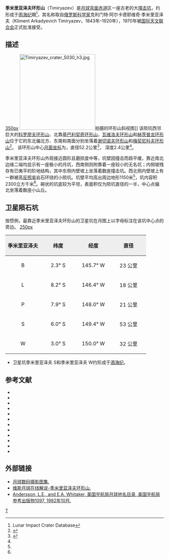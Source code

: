 {{lunar crater data|
 image=Timiryazev LRO WAC.jpg|
 caption=[[月球勘测轨道飞行器|月球勘测轨道飞行器]]拍摄的图像|
 latitude=5.09|
 N_or_S=S|
 longitude=147.15|
 E_or_W=E|
 diameter=52.2公里|
 depth=2.4公里|
 colong=147|
 eponym=克利门特·阿尔卡德耶维奇·季米里亚泽夫}}
'''季米里亚泽夫环形山'''（Timiryazev）是[[月球背面|月球背面]][[赤道|赤道]]区一座古老的大[[撞击坑|撞击坑]]，约形成于[[雨海纪|雨海纪]]期<ref name=LICD>Lunar Impact Crater Database</ref>，其名称取自[[俄罗斯|俄罗斯]][[科学家|科学家]]克利门特·阿尔卡德耶维奇·季米里亚泽夫（Kliment Arkadyevich Timiryazev，1843年–1920年），1970年被[[国际天文联合会|国际天文联合会]]正式批准接受。

==描述==
[[image:Far_side_88.jpg|350px]]
[[Image:Timiryazev_crater_5030_h3.jpg|240px]]拍摄的环形山斜视图]]
该陨坑西邻巨大的[[科罗廖夫环形山|科罗廖夫环形山]]、北靠[[基巴利契奇环形山|基巴利契奇环形山]]，[[瓦维洛夫环形山|瓦维洛夫环形山]]和[[赫茨普龙环形山|赫茨普龙环形山]]位于它的东北偏北方、东南和南面分别坐落着[[谢切诺夫环形山|谢切诺夫环形山]]和[[梅契尼科夫环形山|梅契尼科夫环形山]]<ref>{{Cite web |url=http://planetarynames.wr.usgs.gov/images/Lunar/lac_88_wac.pdf |title=Crater Sechenov on the LAC-88 map |accessdate=2016-06-18 |archive-date=2016-03-05 |archive-url=https://web.archive.org/web/20160305141235/http://planetarynames.wr.usgs.gov/images/Lunar/lac_88_wac.pdf |dead-url=no }}</ref>。
该环形山中心[[月面坐标|月面坐标]]为{{Coord|5.09|S|147.15|W|globe:Moon|nogoogle=1|noosm=1}}，直径52.2公里<ref name="IAU">{{Cite web |url=http://planetarynames.wr.usgs.gov/Feature/6011 |title=Directory of the International Astronomical Union |accessdate=2016-06-18 |archive-date=2017-08-28 |archive-url=https://web.archive.org/web/20170828232959/https://planetarynames.wr.usgs.gov/Feature/6011 |dead-url=no }}</ref>，
深度2.4公里<ref name="LICD"/>。

季米里亚泽夫环形山外观接近圆形且磨损度中等，坑壁因撞击而趋平缓，靠近南北边缘二端均显示有一座极小的月坑，西南侧则附靠着一座较小的无名坑；内侧坡残存有已夷平的阶地结构，其中东侧内壁坡上坐落着数座撞击坑。西北侧内壁坡上有一群被高[[反照率|反照率]]岩石环绕的小陨坑。坑壁平均高出周边地形1150米<ref name="LICD"/>，坑内容积2300立方千米<ref name="LICD"/>。碗状的坑底较为平坦，表面积仅为陨坑直径的一半，中心点偏北坐落着数座小山丘。

==卫星陨石坑==
按惯例，最靠近季米里亚泽夫环形山的卫星坑在月图上以字母标注在该坑中心点的旁边。
[[image:Timiryazev_sattelite_craters_map.jpg|250px]]
{| class="wikitable"
!width="25%" style="background:#eeeeee;" |季米里亚泽夫 
!width="25%" style="background:#eeeeee;" |纬度
!width="25%" style="background:#eeeeee;" |经度
!width="25%" style="background:#eeeeee;" |直径
|-
|align="center"|B
|align="center"|2.3° S
|align="center"|145.7° W
|align="center"|23 公里
|-
|align="center"|L
|align="center"|8.2° S
|align="center"|146.4° W
|align="center"|18 公里
|-
|align="center"|P
|align="center"|7.9° S
|align="center"|148.0° W
|align="center"|21 公里
|-
|align="center"|S
|align="center"|6.0° S
|align="center"|149.4° W
|align="center"|53 公里
|-
|align="center"|W
|align="center"|3.0° S
|align="center"|150.0° W
|align="center"|32 公里
|}

* 卫星坑季米里亚泽夫 S和季米里亚泽夫 W约形成于[[酒海纪|酒海纪]]。
{{clear}}
==参考文献==
{{reflist}}
{{refbegin}}
* {{cite book
  | last1 = Andersson
  | first1 = L. E.
  | last2 = Whitaker
  | first2 = E. A.
  | authorlink2 = Ewen Whitaker
  | date = 1982
  | title = [[NASA|NASA]] Catalogue of Lunar Nomenclature
  | publisher = NASA RP-1097
  | ref = harv
  }}
* {{cite web
  | last = Blue
  | first = Jennifer
  | date = July 25, 2007
  | title = Gazetteer of Planetary Nomenclature
  | publisher = [[United_States_Geological_Survey|USGS]]
  | url = http://planetarynames.wr.usgs.gov/
  | accessdate = 2007-08-05
  | ref = harv
  | archive-date = 2013-02-13
  | archive-url = https://www.webcitation.org/6EOCinkK0?url=http://planetarynames.wr.usgs.gov/
  | dead-url = no
  }}
* {{cite book
  | last1 = Bussey
  | first1 = B.
  | authorlink1 = Ben Bussey
  | last2 = Spudis
  | first2 = P.
  | authorlink2 = Paul Spudis
  | date = 2004
  | title = The Clementine Atlas of the Moon
  | publisher = Cambridge University Press
  | location = New York
  | isbn = 978-0-521-81528-4
  | ref = harv
  }}
* {{cite book
  | last1 = Cocks
  | first1 = Elijah E.
  | last2 = Cocks
  | first2 = Josiah C.
  | date = 1995
  | title = Who's Who on the Moon: A Biographical Dictionary of Lunar Nomenclature
  | url = https://archive.org/details/isbn_9780936389271
  | publisher = Tudor Publishers
  | isbn = 978-0-936389-27-1
  | ref = harv
  }}
* {{cite web
  | last = McDowell
  | first = Jonathan
  | date = July 15, 2007
  | url = http://host.planet4589.org/astro/lunar/
  | title = Lunar Nomenclature
  | publisher = Jonathan's Space Report
  | accessdate = 2007-10-24
  | ref = harv
  | archive-date = 2018-12-25
  | archive-url = https://web.archive.org/web/20181225170156/http://host.planet4589.org/astro/lunar/
  | dead-url = no
  }}
* {{cite journal| last1 = Menzel| first1 = D. H.| last2 = Minnaert| first2 = M.| last3 = Levin| first3 = B.| last4 = Dollfus| first4 = A.| last5 = Bell| first5 = B.| title = Report on Lunar Nomenclature by the Working Group of Commission 17 of the IAU| doi = 10.1007/BF00171763| journal = Space Science Reviews| volume = 12| issue = 2| pages = 136–186| date = 1971| bibcode = 1971SSRv...12..136M| ref = harv}}
* {{cite book
  | first = Patrick
  | last = Moore
  | authorlink = Patrick Moore
  | date = 2001
  | title = On the Moon
  | url = https://archive.org/details/patrickmooreonmo00patr
  | publisher = Sterling Publishing Co.
  | isbn = 978-0-304-35469-6
  | ref = harv
  }}
* {{cite book
  | first = Fred W.
  | last = Price
  | date = 1988
  | title = The Moon Observer's Handbook
  | publisher = Cambridge University Press
  | isbn = 978-0-521-33500-3
  | ref = harv
  }}
* {{cite book
  | last = Rükl
  | first = Antonín
  | authorlink = Antonín Rükl
  | date = 1990
  | title = Atlas of the Moon
  | publisher = Kalmbach Books
  | isbn = 978-0-913135-17-4
  | ref = harv
  }}
* {{cite book
  | last = Webb
  | first = Rev. T. W.
  | authorlink = Thomas William Webb
  | date = 1962
  | title = Celestial Objects for Common Telescopes
  | url = https://archive.org/details/celestialobjects00webb
  | edition = 6th revised
  | publisher = Dover
  | isbn = 978-0-486-20917-3
  | ref = harv
  }}
* {{cite book
  | first = Ewen A.
  | last = Whitaker
  | authorlink = Ewen Whitaker
  | date = 1999
  | title = Mapping and Naming the Moon
  | publisher = Cambridge University Press
  | isbn = 978-0-521-62248-6
  | ref = harv
  }}
* {{cite book
  | first = Peter T.
  | last = Wlasuk
  | date = 2000
  | title = Observing the Moon
  | publisher = Springer
  | isbn = 978-1-85233-193-1
  | ref = harv
 }}
{{refend}}

==外部链接==
*[http://www.lpi.usra.edu/resources/lunar_orbiter/bin/srch_nam.shtml?Timiryazev%7C0 月球数码摄影图集.]{{Wayback|url=http://www.lpi.usra.edu/resources/lunar_orbiter/bin/srch_nam.shtml?Timiryazev%7C0 |date=20170828191102 }}
*[http://the-moon.wikispaces.com/Timiryazev 维斯月球在线解说-季米里亚泽夫环形山.]{{Wayback|url=http://the-moon.wikispaces.com/Timiryazev |date=20180507190003 }}
*[http://planet4589.org/astro/lunar/RP-1097.pdf Andersson, L.E., and E.A. Whitaker, 美国宇航局月球地名目录, 美国宇航局参考出版物1097, 1982年10月.]{{Wayback|url=http://planet4589.org/astro/lunar/RP-1097.pdf |date=20141006125838 }}

[[Category:月球环形山|T]]
{{月球環形山 (T-Z)}}